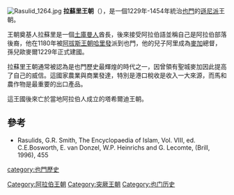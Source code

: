 {{expand|time=2017-09-12T03:09:09+00:00}}
[[File:Rasulid_1264.jpg|thumb]]
'''拉蘇里王朝'''（{{lang-ar|بنو رسول}}），是一個1229年-1454年統治[[也門|也門]]的[[遜尼派|遜尼派]]王朝。

王朝奠基人拉蘇里是一個[[土庫曼人|土庫曼人]]酋長，後來接受阿拉伯語並稱自己是阿拉伯部落後裔，他在1180年被[[阿拔斯王朝|阿拔斯王朝]][[哈里發|哈里發]]派到也門，他的兒子阿里成為[[麥加|麥加]]總督，孫兒歐麥爾1229年正式建國。

拉蘇里王朝通常被認為是也門歷史最輝煌的時代之一，因曾領有聖城麥加因此提高了自己的威信。這國家農業與商業發達，特別是港口稅收是收入一大來源，而馬和農作物是最重要的出口產品。

這王國後來亡於當地阿拉伯人成立的塔希爾迪王朝。

==參考==
*Rasulids, G.R. Smith, The Encyclopaedia of Islam, Vol. VIII, ed. C.E.Bosworth, E. van Donzel, W.P. Heinrichs and G. Lecomte, (Brill, 1996), 455

{{Authority control}}
[[Category:阿拉伯王朝|Category:阿拉伯王朝]]
[[Category:突厥王朝|Category:突厥王朝]]
[[Category:也门历史|Category:也门历史]]
[[category:也門歷史|category:也門歷史]]